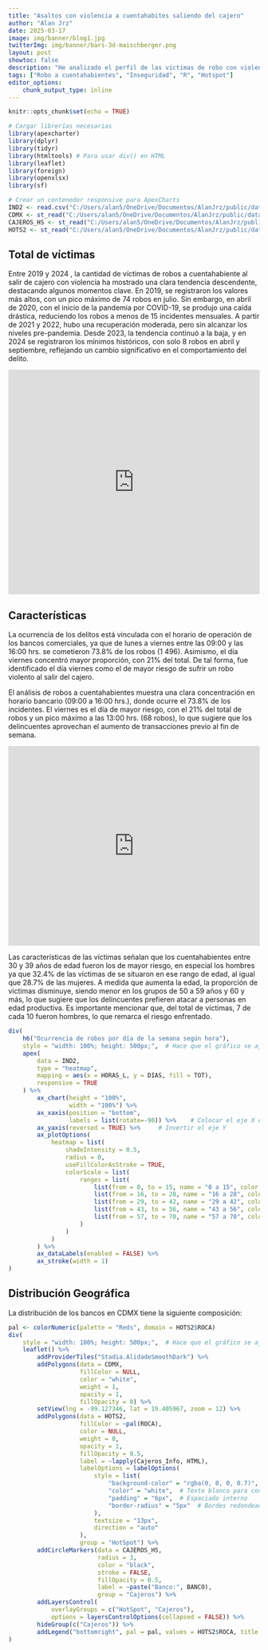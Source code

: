```yaml
---
title: "Asaltos con violencia a cuentahabites saliendo del cajero"
author: "Alan Jrz"
date: 2025-03-17
image: img/banner/blog1.jpg
twitterImg: img/banner/bars-3d-maischberger.png
layout: post
showtoc: false
description: "He analizado el perfil de las víctimas de robo con violencia a cuentahabientes al salir de los cajeros automáticos. Me he enfocado en la cantidad de víctimas, su edad y sexo, así como en los horarios y lugares donde ocurren con mayor frecuencia. También identifiqué cuáles son los cajeros y las instituciones bancarias con mayor riesgo, debido a su proximidad a zonas con alta concentración de robos."
tags: ["Robo a cuentahabientes", "Inseguridad", "R", "Hotspot"]
editor_options:
    chunk_output_type: inline
---
```

```r
knitr::opts_chunk$set(echo = TRUE)

# Cargar librerías necesarias
library(apexcharter)
library(dplyr)
library(tidyr)
library(htmltools) # Para usar div() en HTML
library(leaflet)
library(foreign)
library(openxlsx)
library(sf)

# Crear un contenedor responsive para ApexCharts
IND2 <- read.csv("C:/Users/alan5/OneDrive/Documentos/AlanJrz/public/data/Indicador_02.csv")
CDMX <- st_read("C:/Users/alan5/OneDrive/Documentos/AlanJrz/public/data/CDMX.geojson") # Poligono de CDMX
CAJEROS_HS <- st_read("C:/Users/alan5/OneDrive/Documentos/AlanJrz/public/data/CAJEROS_HS.geojson")
HOTS2 <- st_read("C:/Users/alan5/OneDrive/Documentos/AlanJrz/public/data/HOTS_FINAL.geojson")


```
## Total de víctimas 
Entre 2019 y 2024 , la cantidad de víctimas de robos a cuentahabiente al salir de cajero con violencia ha mostrado una clara tendencia descendente, destacando algunos momentos clave. En 2019, se registraron los valores más altos, con un pico máximo de 74 robos en julio. Sin embargo, en abril de 2020, con el inicio de la pandemia por COVID-19, se produjo una caída drástica, reduciendo los robos a menos de 15 incidentes mensuales. A partir de 2021 y 2022, hubo una recuperación moderada, pero sin alcanzar los niveles pre-pandemia. Desde 2023, la tendencia continuó a la baja, y en 2024 se registraron los mínimos históricos, con solo 8 robos en abril y septiembre, reflejando un cambio significativo en el comportamiento del delito.


<div style="display: flex; justify-content: center;">
<iframe title="Robos a cuentahabiente saliendo del cajero" 
aria-label="Interactive line chart" 
id="datawrapper-chart-WQyVk" 
src="https://datawrapper.dwcdn.net/WQyVk/2/" 
scrolling="no" frameborder="0" 
style="width: 100%; min-width: 100% !important; border: none;" 
height="450" data-external="1"></iframe>
</div>
    
## Características
La ocurrencia de los delitos está vinculada con el horario de operación de los bancos comerciales, ya que de lunes a viernes entre las 09:00 y las 16:00 hrs. se cometieron 73.8% de los robos (1 496). Asimismo, el día viernes concentró mayor proporción, con 21% del total. De tal forma, fue identificado el día viernes como el de mayor riesgo de sufrir un robo violento al salir del cajero.

El análisis de robos a cuentahabientes muestra una clara concentración en horario bancario (09:00 a 16:00 hrs.), donde ocurre el 73.8% de los incidentes. El viernes es el día de mayor riesgo, con el 21% del total de robos y un pico máximo a las 13:00 hrs. (68 robos), lo que sugiere que los delincuentes aprovechan el aumento de transacciones previo al fin de semana.

<div style="display: flex; justify-content: center;">
<iframe title="Distribución de víctimas por rango de edad y sexo" 
aria-label="Gráfico de rangos" 
id="datawrapper-chart-KRbX1" 
src="https://datawrapper.dwcdn.net/KRbX1/4/" 
scrolling="no" frameborder="0" 
style="width: 100%; min-width: 100% !important; border: none;" 
height="400" data-external="1"></iframe>
</div>
    
Las características de las víctimas señalan que los cuentahabientes entre 30 y 39 años de edad fueron los de mayor riesgo, en especial los hombres ya que 32.4% de las víctimas de se situaron en ese rango de edad, al igual que 28.7% de las mujeres. A medida que aumenta la edad, la proporción de víctimas disminuye, siendo menor en los grupos de 50 a 59 años y 60 y más, lo que sugiere que los delincuentes prefieren atacar a personas en edad productiva. Es importante mencionar que, del total de víctimas, 7 de cada 10 fueron hombres, lo que remarca el riesgo enfrentado.

```r
div(
    h6("Ocurrencia de robos por día de la semana según hora"),
    style = "width: 100%; height: 500px;",  # Hace que el gráfico se ajuste dinámicamente
    apex(
        data = IND2,
        type = "heatmap",
        mapping = aes(x = HORAS_L, y = DIAS, fill = TOT),
        responsive = TRUE
    ) %>%
        ax_chart(height = "100%",
                 width = "100%") %>%
        ax_xaxis(position = "bottom",
                 labels = list(rotate=-90)) %>%    # Colocar el eje X en la parte superior
        ax_yaxis(reversed = TRUE) %>%     # Invertir el eje Y
        ax_plotOptions(
            heatmap = list(
                shadeIntensity = 0.5,
                radius = 0,
                useFillColorAsStroke = TRUE,
                colorScale = list(
                    ranges = list(
                        list(from = 0, to = 15, name = "0 a 15", color = "#edf8fb"),
                        list(from = 16, to = 28, name = "16 a 28", color = "#b3cde3"),
                        list(from = 29, to = 42, name = "29 a 42", color = "#8c96c6"),
                        list(from = 43, to = 56, name = "43 a 56", color = "#8856a7"),
                        list(from = 57, to = 70, name = "57 a 70", color = "#810f7c")
                    )
                )
            )
        ) %>%
        ax_dataLabels(enabled = FALSE) %>%
        ax_stroke(width = 1)
)
```

## Distribución Geográfica
La distribución de los bancos en CDMX tiene la siguiente composición:
    
    
    
    
```r

pal <- colorNumeric(palette = "Reds", domain = HOTS2$ROCA)
div(
    style = "width: 100%; height: 500px;",  # Hace que el gráfico se ajuste dinámicamente
    leaflet() %>%
        addProviderTiles("Stadia.AlidadeSmoothDark") %>%
        addPolygons(data = CDMX,
                    fillColor = NULL, 
                    color = "white", 
                    weight = 1, 
                    opacity = 1, 
                    fillOpacity = 0) %>% 
        setView(lng = -99.127346, lat = 19.405967, zoom = 12) %>% 
        addPolygons(data = HOTS2, 
                    fillColor = ~pal(ROCA), 
                    color = NULL, 
                    weight = 0, 
                    opacity = 1, 
                    fillOpacity = 0.5,
                    label = ~lapply(Cajeros_Info, HTML),  
                    labelOptions = labelOptions(
                        style = list(
                            "background-color" = "rgba(0, 0, 0, 0.7)",  # Fondo oscuro semitransparente
                            "color" = "white",  # Texto blanco para contraste
                            "padding" = "6px",  # Espaciado interno
                            "border-radius" = "5px"  # Bordes redondeados
                        ),
                        textsize = "13px",
                        direction = "auto"
                    ),
                    group = "HotSpot") %>%
        addCircleMarkers(data = CAJEROS_HS,
                         radius = 3, 
                         color = "black", 
                         stroke = FALSE, 
                         fillOpacity = 0.5,
                         label = ~paste("Banco:", BANCO),
                         group = "Cajeros") %>%
        addLayersControl(
            overlayGroups = c("HotSpot", "Cajeros"),
            options = layersControlOptions(collapsed = FALSE)) %>%
        hideGroup(c("Cajeros")) %>%
        addLegend("bottomright", pal = pal, values = HOTS2$ROCA, title = "Robos")  
)
```


